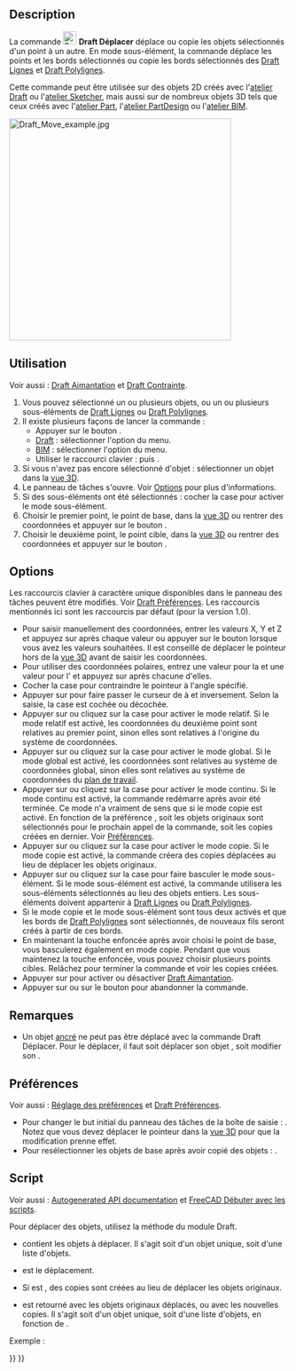 <languages/>

{{Docnav/fr
|[[Draft_AnnotationStyleEditor/fr|Éditer le style des annotations]]
|[[Draft_Rotate/fr|Pivoter]]
|[[Draft_Workbench/fr|Atelier Draft]]
|IconL=Draft_AnnotationStyleEditor.svg
|IconR=Draft_Rotate.svg
|IconC=Workbench_Draft.svg
}}

{{GuiCommand/fr
|Name=Draft Move
|Name/fr=Draft Déplacer
|MenuLocation=Draft/BIM : Modification → Déplacer
|Workbenches=[[Draft_Workbench/fr|Draft]], [[BIM_Workbench/fr|BIM]]
|Shortcut={{KEY|M}} {{KEY|V}}
|Version=0.7
|SeeAlso=[[Draft_SubelementHighlight/fr|Draft Surligner des sous éléments]]
}}

==Description==

La commande [[Image:Draft_Move.svg|24px]] '''Draft Déplacer''' déplace ou copie les objets sélectionnés d'un point à un autre. En mode sous-élément, la commande déplace les points et les bords sélectionnés ou copie les bords sélectionnés des [[Draft_Line/fr|Draft Lignes]] et [[Draft_Wire/fr|Draft Polylignes]].

Cette commande peut être utilisée sur des objets 2D créés avec l'[[Draft_Workbench/fr|atelier Draft]] ou l'[[Sketcher_Workbench/fr|atelier Sketcher]], mais aussi sur de nombreux objets 3D tels que ceux créés avec l'[[Part_Workbench/fr|atelier Part]], l'[[PartDesign_Workbench/fr|atelier PartDesign]] ou l'[[BIM_Workbench/fr|atelier BIM]].

[[Image:Draft_Move_example.jpg|400px]]
{{Caption|Déplacer un objet d'un point à un autre}}

<span id="Usage"></span>
==Utilisation==

Voir aussi : [[Draft_Snap/fr|Draft Aimantation]] et [[Draft_Constrain/fr|Draft Contrainte]].

# Vous pouvez sélectionné un ou plusieurs objets, ou un ou plusieurs sous-éléments de [[Draft_Line/fr|Draft Lignes]] ou [[Draft_Wire/fr|Draft Polylignes]].
# Il existe plusieurs façons de lancer la commande :
#* Appuyer sur le bouton {{Button|[[Image:Draft_Move.svg|16px]] [[Draft_Move/fr|Déplacer]]}}.
#* [[Draft_Workbench/fr|Draft]] : sélectionner l'option {{MenuCommand|Modification → [[Image:Draft_Move.svg|16px]] Déplacer}} du menu.
#* [[BIM_Workbench/fr|BIM]] : sélectionner l'option {{MenuCommand|Modification → [[Image:Draft_Move.svg|16px]] Déplacer}} du menu.
#* Utiliser le raccourci clavier : {{KEY|M}} puis {{KEY|V}}.
# Si vous n'avez pas encore sélectionné d'objet : sélectionner un objet dans la [[3D_view/fr|vue 3D]].
# Le panneau de tâches {{MenuCommand|Déplacer}} s'ouvre. Voir [[#Options|Options]] pour plus d'informations.
# Si des sous-éléments ont été sélectionnés : cocher la case {{MenuCommand|Modifier les sous-éléments}} pour activer le mode sous-élément.
# Choisir le premier point, le point de base, dans la [[3D_view/fr|vue 3D]] ou rentrer des coordonnées et appuyer sur le bouton {{Button|[[Image:Draft_AddPoint.svg|16px]] Entrer un point}}.
# Choisir le deuxième point, le point cible, dans la [[3D_view/fr|vue 3D]] ou rentrer des coordonnées et appuyer sur le bouton {{Button|[[Image:Draft_AddPoint.svg|16px]] Entrer un point}}.

==Options==

Les raccourcis clavier à caractère unique disponibles dans le panneau des tâches peuvent être modifiés. Voir [[Draft_Preferences/fr|Draft Préférences]]. Les raccourcis mentionnés ici sont les raccourcis par défaut (pour la version 1.0).

* Pour saisir manuellement des coordonnées, entrer les valeurs X, Y et Z et appuyez sur {{KEY|Entrée}} après chaque valeur ou appuyer sur le bouton {{Button|[[Image:Draft_AddPoint.svg|16px]] Entrer un point}} lorsque vous avez les valeurs souhaitées. Il est conseillé de déplacer le pointeur hors de la [[3D_view/fr|vue 3D]] avant de saisir les coordonnées.
* Pour utiliser des coordonnées polaires, entrez une valeur pour la {{MenuCommand|Longueur}} et une valeur pour l'{{MenuCommand|Angle}} et appuyez sur {{KEY|Entrée}} après chacune d'elles.
* Cocher la case {{MenuCommand|Angle}} pour contraindre le pointeur à l'angle spécifié.
* Appuyer sur {{KEY|L}} pour faire passer le curseur de {{MenuCommand|X}} à {{MenuCommand|Longueur}} et inversement. Selon la saisie, la case {{MenuCommand|Angle}} est cochée ou décochée.
* Appuyer sur {{KEY|R}} ou cliquez sur la case {{MenuCommand|Relatif}} pour activer le mode relatif. Si le mode relatif est activé, les coordonnées du deuxième point sont relatives au premier point, sinon elles sont relatives à l'origine du système de coordonnées.
* Appuyer sur {{KEY|G}} ou cliquez sur la case {{MenuCommand|Global}} pour activer le mode global. Si le mode global est activé, les coordonnées sont relatives au système de coordonnées global, sinon elles sont relatives au système de coordonnées du [[Draft_SelectPlane/fr|plan de travail]].
* Appuyer sur {{KEY|N}} ou cliquez sur la case {{MenuCommand|Continuer}} pour activer le mode continu. Si le mode continu est activé, la commande redémarre après avoir été terminée. Ce mode n'a vraiment de sens que si le mode copie est activé. En fonction de la préférence {{MenuCommand|Sélectionner les objets de base après la copie}}, soit les objets originaux sont sélectionnés pour le prochain appel de la commande, soit les copies créées en dernier. Voir [[#Préférences|Préférences]].
* Appuyer sur {{KEY|C}} ou cliquez sur la case {{MenuCommand|Copier}} pour activer le mode copie. Si le mode copie est activé, la commande créera des copies déplacées au lieu de déplacer les objets originaux.
* Appuyer sur {{KEY|B}} ou cliquez sur la case {{MenuCommand|Modifier les sous-éléments}} pour faire basculer le mode sous-élément. Si le mode sous-élément est activé, la commande utilisera les sous-éléments sélectionnés au lieu des objets entiers. Les sous-éléments doivent appartenir à [[Draft_Line/fr|Draft Lignes]] ou [[Draft_Wire/fr|Draft Polylignes]].
* Si le mode copie et le mode sous-élément sont tous deux activés et que les bords de [[Draft_Wire/fr|Draft Polylignes]] sont sélectionnés, de nouveaux fils seront créés à partir de ces bords.
* En maintenant la touche {{KEY|Alt}} enfoncée après avoir choisi le point de base, vous basculerez également en mode copie. Pendant que vous maintenez la touche {{KEY|Alt}} enfoncée, vous pouvez choisir plusieurs points cibles. Relâchez {{KEY|Alt}} pour terminer la commande et voir les copies créées.
* Appuyer sur {{KEY|S}} pour activer ou désactiver [[Draft_Snap/fr|Draft Aimantation]].
* Appuyer sur {{KEY|Échap}} ou sur le bouton {{Button|Fermer}} pour abandonner la commande.

<span id="Notes"></span>
==Remarques==

* Un objet [[Part_EditAttachment/fr|ancré]] ne peut pas être déplacé avec la commande Draft Déplacer. Pour le déplacer, il faut soit déplacer son objet {{PropertyData|Support}}, soit modifier son {{PropertyData|Attachment Offset}}.

<span id="Preferences"></span>
==Préférences==

Voir aussi : [[Preferences_Editor/fr|Réglage des préférences]] et [[Draft_Preferences/fr|Draft Préférences]].

* Pour changer le but initial du panneau des tâches de la boîte de saisie {{MenuCommand|Longueur}} : {{MenuCommand|Édition → Préférences... → Draft → Général → Mettre l’accent sur la longueur plutôt que la coordonnée X}}. Notez que vous devez déplacer le pointeur dans la [[3D_view/fr|vue 3D]] pour que la modification prenne effet.
* Pour resélectionner les objets de base après avoir copié des objets : {{MenuCommand|Édition → Préférences... → Draft → Général → Sélectionner les objets de base après la copie}}.

<span id="Scripting"></span>
==Script==

Voir aussi : [https://freecad.github.io/SourceDoc/ Autogenerated API documentation] et [[FreeCAD_Scripting_Basics/fr|FreeCAD Débuter avec les scripts]].

Pour déplacer des objets, utilisez la méthode {{incode|move}} du module Draft.

{{Code|code=
moved_list = move(objectslist, vector, copy=False)
}}

* {{incode|objectslist}} contient les objets à déplacer. Il s'agit soit d'un objet unique, soit d'une liste d'objets.
* {{incode|vector}} est le déplacement.
* Si {{incode|copy}} est {{incode|True}}, des copies sont créées au lieu de déplacer les objets originaux.
* {{incode|moved_list}} est retourné avec les objets originaux déplacés, ou avec les nouvelles copies. Il s'agit soit d'un objet unique, soit d'une liste d'objets, en fonction de {{incode|objectslist}}.

Exemple :

{{Code|code=
import FreeCAD as App
import Draft

doc = App.newDocument()

polygon1 = Draft.make_polygon(5, radius=1000)
polygon2 = Draft.make_polygon(3, radius=500)
polygon3 = Draft.make_polygon(6, radius=220)

Draft.move(polygon1, App.Vector(500, 500, 0))
Draft.move(polygon1, App.Vector(500, 500, 0))
Draft.move(polygon2, App.Vector(1000, -1000, 0))
Draft.move(polygon3, App.Vector(-500, -500, 0))

list1 = [polygon1, polygon2, polygon3]

vector = App.Vector(-2000, -2000, 0)
list2 = Draft.move(list1, vector, copy=True)
list3 = Draft.move(list1, -2*vector, copy=True)

doc.recompute()
}}


{{Docnav/fr
|[[Draft_AnnotationStyleEditor/fr|Éditer le style des annotations]]
|[[Draft_Rotate/fr|Pivoter]]
|[[Draft_Workbench/fr|Atelier Draft]]
|IconL=Draft_AnnotationStyleEditor.svg
|IconR=Draft_Rotate.svg
|IconC=Workbench_Draft.svg
}}

{{Draft Tools navi{{#translation:}}}}
{{Userdocnavi{{#translation:}}}}
